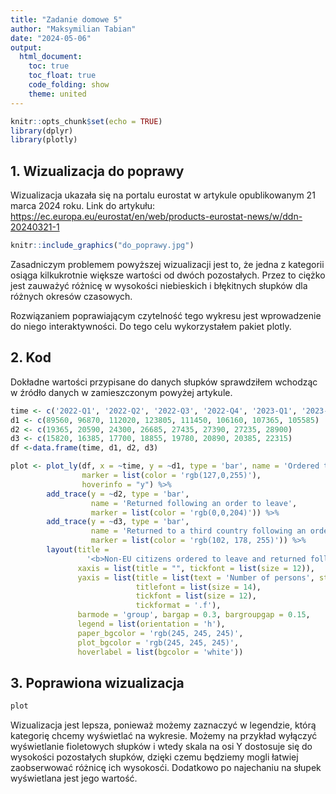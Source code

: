 ---
title: "Zadanie domowe 5"
author: "Maksymilian Tabian"
date: "2024-05-06"
output: 
  html_document:
    toc: true
    toc_float: true
    code_folding: show
    theme: united
---

```{r setup, include = FALSE, message = FALSE}
knitr::opts_chunk$set(echo = TRUE)
library(dplyr)
library(plotly)
```

## 1. Wizualizacja do poprawy

Wizualizacja ukazała się na portalu eurostat w artykule opublikowanym 21 marca 2024 roku.
Link do artykułu:
<https://ec.europa.eu/eurostat/en/web/products-eurostat-news/w/ddn-20240321-1>

```{r echo=FALSE, fig.align = "center"}
knitr::include_graphics("do_poprawy.jpg")
```


Zasadniczym problemem powyższej wizualizacji jest to, że jedna z kategorii osiąga
kilkukrotnie większe wartości od dwóch pozostałych. Przez to ciężko jest zauważyć
różnicę w wysokości niebieskich i błękitnych słupków dla różnych okresów czasowych.

Rozwiązaniem poprawiającym czytelność tego wykresu jest wprowadzenie do niego interaktywności.
Do tego celu wykorzystałem pakiet plotly.

## 2. Kod 

Dokładne wartości przypisane do danych słupków sprawdziłem wchodząc w źródło danych
w zamieszczonym powyżej artykule.
```{r}
time <- c('2022-Q1', '2022-Q2', '2022-Q3', '2022-Q4', '2023-Q1', '2023-Q2', '2023-Q3', '2023-Q4')
d1 <- c(89560, 96870, 112020, 123805, 111450, 106160, 107365, 105585)
d2 <- c(19365, 20590, 24300, 26685, 27435, 27390, 27235, 28900)
d3 <- c(15820, 16385, 17700, 18855, 19780, 20890, 20385, 22315)
df <-data.frame(time, d1, d2, d3)
```

```{r}
plot <- plot_ly(df, x = ~time, y = ~d1, type = 'bar', name = 'Ordered to leave',
                marker = list(color = 'rgb(127,0,255)'),
                hoverinfo = "y") %>% 
        add_trace(y = ~d2, type = 'bar',
                  name = 'Returned following an order to leave',
                  marker = list(color = 'rgb(0,0,204)')) %>% 
        add_trace(y = ~d3, type = 'bar',
                  name = 'Returned to a third country following an order to leave',
                  marker = list(color = 'rgb(102, 178, 255)')) %>% 
        layout(title = 
                 '<b>Non-EU citizens ordered to leave and returned following an order to leave</b>',
               xaxis = list(title = "", tickfont = list(size = 12)),
               yaxis = list(title = list(text = 'Number of persons', standoff = 5),
                            titlefont = list(size = 14),
                            tickfont = list(size = 12),
                            tickformat = '.f'),
               barmode = 'group', bargap = 0.3, bargroupgap = 0.15,
               legend = list(orientation = 'h'),
               paper_bgcolor = 'rgb(245, 245, 245)',
               plot_bgcolor = 'rgb(245, 245, 245)',
               hoverlabel = list(bgcolor = 'white'))
```

## 3. Poprawiona wizualizacja


```{r, echo = FALSE, message = FALSE, warning = FALSE, fig.width= 8, fig.height= 6}
plot
```

Wizualizacja jest lepsza, ponieważ możemy zaznaczyć w legendzie, którą kategorię chcemy wyświetlać
na wykresie. Możemy na przykład wyłączyć wyświetlanie fioletowych słupków i wtedy skala na osi Y
dostosuje się do wysokości pozostałych słupków, dzięki czemu będziemy mogli łatwiej zaobserwować
różnicę ich wysokosći. Dodatkowo po najechaniu na słupek wyświetlana jest jego wartość.
